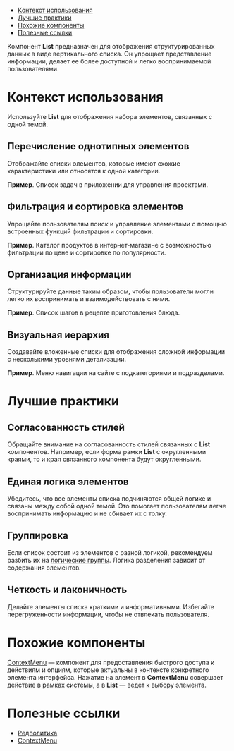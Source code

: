 
<MdxMenu>

- [Контекст использования](#контекст-использования)
- [Лучшие практики](#лучшие-практики)
- [Похожие компоненты](#похожие-компоненты)
- [Полезные ссылки](#полезные-ссылки)

</MdxMenu>

Компонент **List** предназначен для отображения структурированных данных в виде вертикального списка. Он упрощает представление информации, делает ее более доступной и легко воспринимаемой пользователями.

# Контекст использования

Используйте **List** для отображения набора элементов, связанных с одной темой.

## Перечисление однотипных элементов

Отображайте списки элементов, которые имеют схожие характеристики или относятся к одной категории.

**Пример**. Список задач в приложении для управления проектами.

## Фильтрация и сортировка элементов

Упрощайте пользователям поиск и управление элементами с помощью встроенных функций фильтрации и сортировки.

**Пример**. Каталог продуктов в интернет-магазине с возможностью фильтрации по цене и сортировке по популярности.

## Организация информации

Структурируйте данные таким образом, чтобы пользователи могли легко их воспринимать и взаимодействовать с ними.

**Пример**. Список шагов в рецепте приготовления блюда.

## Визуальная иерархия

Создавайте вложенные списки для отображения сложной информации с несколькими уровнями детализации.

**Пример**. Меню навигации на сайте с подкатегориями и подразделами.

# Лучшие практики

## Согласованность стилей

Обращайте внимание на согласованность стилей связанных с **List** компонентов. Например, если форма рамки **List** с округленными краями, то и края связанного компонента будут округленными.

## Единая логика элементов

Убедитесь, что все элементы списка подчиняются общей логике и связаны между собой одной темой. Это помогает пользователям легче воспринимать информацию и не сбивает их с толку.

## Группировка

Если список состоит из элементов с разной логикой, рекомендуем разбить их на [логические группы](##LIBS.LIB.STAND.TAB/lib:uikit/stand:components-list-canary/tab:dev/hash:группировка). Логика разделения зависит от содержания элементов.

## Четкость и лаконичность

Делайте элементы списка краткими и информативными. Избегайте перегруженности информации, чтобы не отвлекать пользователя.

# Похожие компоненты

[ContextMenu](##LIBS.LIB.STAND/lib:uikit/stand:components-contextmenu-stable) — компонент для предоставления быстрого доступа к действиям и опциям, которые актуальны в контексте конкретного элемента интерфейса. Нажатие на элемент в **ContextMenu** совершает действие в рамках системы, а в **List** — ведет к выбору элемента.

# Полезные ссылки

- [Редполитика](##LIBS.LIB.STAND/lib:portal/stand:guidelines-editorialpolicy)
- [ContextMenu](##LIBS.LIB.STAND/lib:uikit/stand:components-contextmenu-stable)
